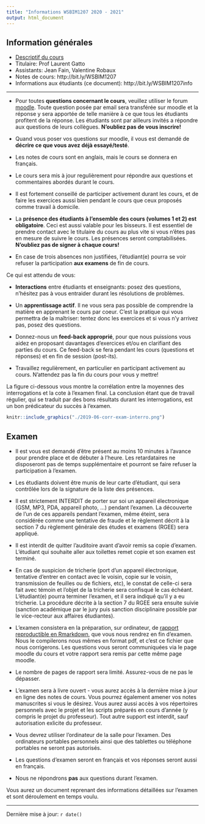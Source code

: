 ```yaml
---
title: "Informations WSBIM1207 2020 - 2021"
output: html_document
---
```


## Information générales

- [Descriptif du cours](https://uclouvain.be/cours-2019-wsbim1207.html)
- Titulaire: Prof Laurent Gatto
- Assistants: Jean Fain, Valentine Robaux
- Notes de cours: http://bit.ly/WSBIM1207
- Informations aux étudiants (ce document): http://bit.ly/WSBIM1207info

----

- Pour toutes **questions concernant le cours**, veuillez utiliser le
  forum
  [moodle](https://moodleucl.uclouvain.be/course/view.php?id=12167). Toute
  question posée par email sera transférée sur moodle et la réponse y
  sera apportée de telle manière à ce que tous les étudiants profitent
  de la réponse. Les étudiants sont par ailleurs invités a répondre
  aux questions de leurs collègues. **N'oubliez pas de vous
  inscrire!**

- Quand vous poser vos questions sur moodle, il vous est demandé de
  **décrire ce que vous avez déjà essayé/testé**.

- Les notes de cours sont en anglais, mais le cours se donnera en
  français.

- Le cours sera mis à jour regulièrement pour répondre aux
  questions et commentaires abordés durant le cours.

- Il est fortement conseillé de participer activement durant les cours,
  et de faire les exercices aussi bien pendant le cours que ceux
  proposés comme travail à domicile.

- La **présence des étudiants à l'ensemble des cours (volumes 1 et 2)
  est obligatoire**. Ceci est aussi valable pour les bisseurs. Il est
  essentiel de prendre contact avec le titulaire du cours au plus vite
  si vous n'êtes pas en mesure de suivre le cours. Les présences
  seront comptabilisées. **N'oubliez pas de signer à chaque
  cours!**

- En case de trois absences non justifiées, l'étudiant(e) pourra se
  voir refuser la participation **aux examens** de fin de cours.

<!-- - Le nombre et durée des pauses dépendra du [vote des -->
<!--   étudiant(e)s](https://moodleucl.uclouvain.be/mod/choice/view.php?id=734453). -->

Ce qui est attendu de vous:

- **Interactions** entre étudiants et enseignants: posez des questions,
  n'hésitez pas à vous entraider durant les résolutions de problèmes.

- Un **apprentissage actif**. Il ne vous sera pas possible de
  comprendre la matière en apprenant le cours par coeur. C'est la
  pratique qui vous permettra de la maîtriser: tentez donc les
  exercices et si vous n'y arrivez pas, posez des questions.

- Donnez-nous un **feed-back approprié**, pour que nous puissions
  vous aidez en proposant davantages d'exercices et/ou en clarifiant
  des parties du cours. Ce feed-back se fera pendant les cours
  (questions et réponses) et en fin de session (post-its).

- Travaillez regulièrement, en particulier en participant activement
  au cours. N'attendez pas la fin du cours pour vous y mettre!

La figure ci-dessous vous montre la corrélation entre la moyennes des
interrogations et la cote à l'examen final. La conclusion étant que de
travail régulier, qui se traduit par des bons résultats durant les
interrogations, est un bon prédicateur du succès à l'examen.


```r
knitr::include_graphics("./2019-06-corr-exam-interro.png")
```

<!-- ## Horaire -->

<!-- |   | Jour                  | Horaire           | Matière                                         | -->
<!-- |---|-----------------------|-------------------|-------------------------------------------------| -->
<!-- | 1 | Jeudi  06/02/2020     | 08h30 - 12h30     | Intro et tableurs                               | -->
<!-- | 2 | Jeudi  20/02/2020     | 08h30 - 12h30     | Introduction à R/RStudio et `data.frames`       | -->
<!-- | 3 | Jeudi  27/02/2020     | 08h30 - 12h30     | Analyses de données (suite)                     | -->
<!-- | 4 | **Lundi**  02/03/2020 | 08h30 - 12h30     | Analyses de données (suite)                     | -->
<!-- | 5 | Jeudi  05/03/2020     | 08h30 - 12h30     | Analyses de données (suite)                     | -->
<!-- | 6 | **Lundi**  09/03/2020 | 08h30 - 12h30     | Visualisation de données                        | -->
<!-- | 7 | **Lundi**  16/03/2020 | **13h00 - 17h00** | Jointures et recherche reproductible            | -->
<!-- | 8 | **Lundi**  30/03/2020 | 08h30 - 12h30     | Bioinformatique et éléments de programmation    | -->
<!-- | 9 | Jeudi  23/04/2020     | 08h30 - 12h30     | Exercices supplémentaires et questions/réponses | -->
<!-- |   | Jeudi  14/05/2020     | 08h30 - 12h30     | ~~Examen hors session~~                         | -->


<!-- NB: la matière reprise ci-dessus est à titre indicatif uniquement, et -->
<!-- sera adaptée en fonction de l'avancée en cours. -->

## Examen

- Il est vous est demandé d'être présent au moins 10 minutes à
  l'avance pour prendre place et de débuter à l'heure. Les
  retardataires ne disposeront pas de temps supplémentaire et pourront
  se faire refuser la participation à l'examen.

- Les étudiants doivent être munis de leur carte d'étudiant, qui sera
  contrôlée lors de la signature de la liste des présences.

- Il est strictement INTERDIT de porter sur soi un appareil
  électronique (GSM, MP3, PDA, appareil photo, ...) pendant
  l'examen. La découverte de l'un de ces appareils pendant l'examen,
  même éteint, sera considérée comme une tentative de fraude et le
  règlement décrit à la section 7 du règlement générale des études et
  examens (RGEE) sera appliqué.

- Il est interdit de quitter l'auditoire avant d'avoir remis sa copie
  d'examen. L’étudiant qui souhaite aller aux toilettes remet copie et
  son examen est terminé.

- En cas de suspicion de tricherie (port d'un appareil électronique,
  tentative d'entrer en contact avec le voisin, copie sur le voisin,
  transmission de feuilles ou de fichiers, etc), le constat de
  celle-ci sera fait avec témoin et l'objet de la tricherie sera
  confisqué le cas échéant. L'étudiant(e) pourra terminer l'examen, et
  il sera indiqué qu'il y a eu tricherie. La procédure décrite à la
  section 7 du RGEE sera ensuite suivie (sanction académique par le
  jury puis sanction disciplinaire possible par le vice-recteur aux
  affaires étudiantes).

- L'examen consistera en la préparation, sur ordinateur, de [rapport
  reproductible en
  Rmarkdown](https://uclouvain-cbio.github.io/WSBIM1207/sec-rr.html),
  que vous nous rendrez en fin d'examen. Nous le compilerons nous
  mêmes en format pdf, et c'est ce fichier que nous corrigerons. Les
  questions vous seront communiquées via le page moodle du cours et
  votre rapport sera remis par cette même page moodle.

- Le nombre de pages de rapport sera limité. Assurez-vous de ne pas le
  dépasser.

- L'examen sera à livre ouvert - vous aurez accès à la dernière mise à
  jour en ligne des notes de cours. Vous pourrez également amener vos
  notes manuscrites si vous le désirez. Vous aurez aussi accès à vos
  répertoires personnels avec le projet et les scripts préparés en
  cours d'année (y compris le projet du professeur). Tout autre
  support est interdit, sauf autorisation exlicite du professeur.

- Vous devrez utiliser l'ordinateur de la salle pour l'examen. Des
  ordinateurs portables personnels ainsi que des tablettes ou
  téléphone portables ne seront pas autorisés.

- Les questions d'examen seront en français et vos réponses seront
  aussi en français.

- Nous ne répondrons **pas** aux questions durant l'examen.

Vous aurez un document reprenant des informations détaillées sur
l'examen et sont déroulement en temps voulu.

----

Dernière mise à jour: `r date()`
